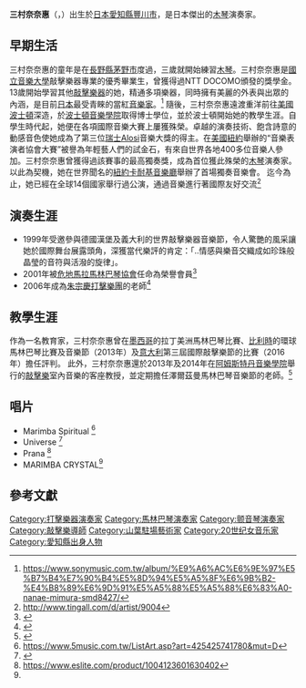 {{Citation style|time=2021-02-04T18:01:06+00:00}}
'''三村奈奈惠'''（{{lang-ja|三村奈々恵}}，{{bd|1974年|7月12日|}}）出生於[[日本|日本]][[愛知縣|愛知縣]][[豐川市|豐川市]]，是日本傑出的[[木琴|木琴]]演奏家。
{{Infobox musical artist <!-- See Wikipedia:WikiProject Musicians -->
| Name                = 三村奈奈惠
| Img                 = 
| Img_capt            = 
| Img_size            = 
| Landscape           =
| Background          = non_vocal_instrumentalist
| Birth_name          = Nanae Mimura 
| Alias               =
| Born                = {{Birth date and age|1974|7|12|df=y}} <br /> <small> [[日本|日本]][[愛知縣|愛知縣]][[豐川市|豐川市]]</small>
| Died                = 
| Origin              = [[日本|日本]]
| Instrument          = [[馬林巴琴|馬林巴琴]]
| Genre               = 古典音樂
| Occupation          =[[馬林巴琴演奏家|馬林巴琴演奏家]]、[[颤音琴演奏家|颤音琴演奏家]]
| Years_active        = 1999至現在}}

== 早期生活 ==
三村奈奈惠的童年是在[[長野縣|長野縣]][[茅野市|茅野市]]度過，三歲就開始練習[[木琴|木琴]]。三村奈奈惠是[[國立音樂大學|國立音樂大學]]敲擊樂器專業的優秀畢業生，曾獲得過NTT DOCOMO頒發的獎學金。13歲開始學習其他[[敲擊樂器|敲擊樂器]]的她，精通多項樂器，同時擁有美麗的外表與出眾的內涵，是目前[[日本|日本]]最受青睞的當紅[[音樂家|音樂家]]。<ref>https://www.sonymusic.com.tw/album/%E9%A6%AC%E6%9E%97%E5%B7%B4%E7%90%B4%E5%8D%94%E5%A5%8F%E6%9B%B2-%E4%B8%89%E6%9D%91%E5%A5%88%E5%A5%88%E6%83%A0-nanae-mimura-smd8427/</ref>
隨後，三村奈奈惠遠渡重洋前往[[美國|美國]][[波士頓|波士頓]]深造，於[[波士頓音樂學院|波士頓音樂學院]]取得博士學位，並於波士頓開始她的教學生涯。自學生時代起，她便在各項國際音樂大賽上屢獲殊榮。卓越的演奏技術、飽含詩意的動感音色使她成為了第三位[[瑞士|瑞士]]Alosi音樂大獎的得主。在[[美國|美國]][[紐約|紐約]]舉辦的“音樂表演者協會大賽”被譽為年輕藝人們的試金石，有來自世界各地400多位音樂人參加。三村奈奈惠曾獲得過該賽事的最高獨奏獎，成為首位獲此殊榮的[[木琴|木琴]]演奏家。以此為契機，她在世界聞名的[[紐約|紐約]][[卡耐基音樂廳|卡耐基音樂廳]]舉辦了首場獨奏音樂會。
迄今為止，她已經在全球14個國家舉行過公演，通過音樂進行著國際友好交流<ref>http://www.tingall.com/d/artist/9004</ref>

== 演奏生涯 ==
* 1999年受邀參與德國漢堡及義大利的世界敲擊樂器音樂節，令人驚艷的風采讓她於國際舞台展露頭角，深獲當代樂評的肯定：「..情感與樂音交織成如珍珠般晶瑩的音符與活潑的旋律」。
* 2001年被[[危地馬拉馬林巴琴協會|危地馬拉馬林巴琴協會]]任命為榮譽會員<ref name="#1">{{Cite web |url=https://www.nanaemimura.com/ |title=存档副本 |access-date=2021-02-04 |archive-date=2022-02-28 |archive-url=https://web.archive.org/web/20220228122014/https://www.nanaemimura.com/ }}</ref>
* 2006年成為[[朱宗慶打擊樂團|朱宗慶打擊樂團]]的老師<ref>{{Cite web |url=http://tipsc.jpg.org.tw/previous-instructors/ |title=存档副本 |access-date=2021-02-04 |archive-date=2019-06-23 |archive-url=https://web.archive.org/web/20190623212141/http://tipsc.jpg.org.tw/previous-instructors/ }}</ref>

== 教學生涯 ==
作為一名教育家，三村奈奈惠曾在[[墨西哥|墨西哥]]的拉丁美洲馬林巴琴比賽、[[比利時|比利時]]的環球馬林巴琴比賽及音樂節（2013年）及[[意大利|意大利]]第三屆國際敲擊樂節的比賽（2016年）擔任評判。 此外，三村奈奈惠還於2013年及2014年在[[阿姆斯特丹音樂學院|阿姆斯特丹音樂學院]]舉行的[[敲擊樂|敲擊樂]]室內音樂的客座教授，並定期擔任澤爾茲曼馬林巴琴音樂節的老師。<ref>{{Cite web |url=https://www.yamaha.com/artists/nanaemimura.html |title=存档副本 |access-date=2021-02-04 |archive-date=2021-05-07 |archive-url=https://web.archive.org/web/20210507160435/https://www.yamaha.com/artists/nanaemimura.html }}</ref>

== 唱片 ==
* Marimba Spiritual <ref>https://www.5music.com.tw/ListArt.asp?art=425425741780&mut=D</ref>
* Universe <ref>{{Cite web |url=https://www.eslite.com/product/1004123601630405 |title=存档副本 |access-date=2021-02-04 |archive-date=2021-02-08 |archive-url=https://web.archive.org/web/20210208194503/https://www.eslite.com/product/1004123601630405 }}</ref>
* Prana <ref>https://www.eslite.com/product/1004123601630402</ref>
* MARIMBA CRYSTAL<ref name="#1"/>

== 參考文獻 ==
{{reflist}}

{{DEFAULTSORT:Mimura Nanae}}
[[Category:打擊樂器演奏家|Category:打擊樂器演奏家]]
[[Category:馬林巴琴演奏家|Category:馬林巴琴演奏家]]
[[Category:颤音琴演奏家|Category:颤音琴演奏家]]
[[Category:敲擊樂導師|Category:敲擊樂導師]]
[[Category:山葉駐場藝術家|Category:山葉駐場藝術家]]
[[Category:20世纪女音乐家|Category:20世纪女音乐家]]
[[Category:愛知縣出身人物|Category:愛知縣出身人物]]